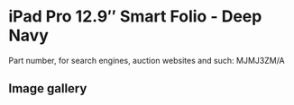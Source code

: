 
# iPad Pro 12.9″ Smart Folio - Deep Navy

Part number, for search engines, auction websites and such: MJMJ3ZM/A

## Image gallery

<div style={{ width: "768px" }}>
  <GalleryComponent
    images={[
      {
        original: "/everysource/MJMJ3.webp",
        thumbnail: "/everypreview/MJMJ3.webp",
      }
    ]}
  />
</div>